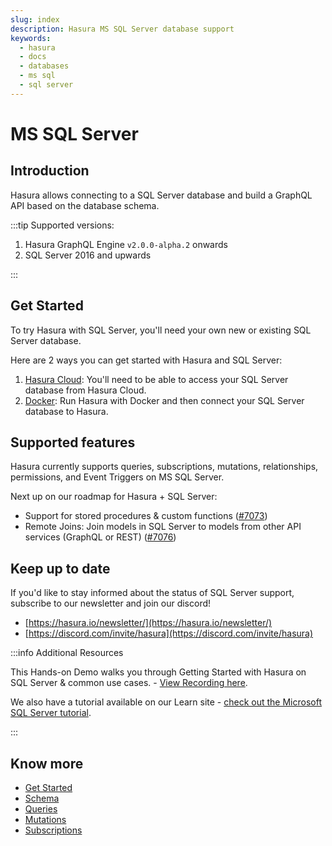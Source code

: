 ```yaml
---
slug: index
description: Hasura MS SQL Server database support
keywords:
  - hasura
  - docs
  - databases
  - ms sql
  - sql server
---
```


# MS SQL Server

## Introduction

Hasura allows connecting to a SQL Server database and build a GraphQL API based on the database schema.

:::tip Supported versions:

1.  Hasura GraphQL Engine `v2.0.0-alpha.2` onwards
2.  SQL Server 2016 and upwards

:::

## Get Started

To try Hasura with SQL Server, you'll need your own new or existing SQL Server database.

Here are 2 ways you can get started with Hasura and SQL Server:

1.  [Hasura Cloud](/databases/ms-sql-server/getting-started/cloud.mdx): You'll need to be able to access your SQL Server
    database from Hasura Cloud.
2.  [Docker](/databases/ms-sql-server/getting-started/docker.mdx): Run Hasura with Docker and then connect your SQL
    Server database to Hasura.

## Supported features

Hasura currently supports queries, subscriptions, mutations, relationships, permissions, and Event Triggers on MS SQL Server.

Next up on our roadmap for Hasura + SQL Server:

- Support for stored procedures & custom functions ([#7073](https://github.com/hasura/graphql-engine/issues/7073))
- Remote Joins: Join models in SQL Server to models from other API services (GraphQL or REST)
  ([#7076](https://github.com/hasura/graphql-engine/issues/7076))

## Keep up to date

If you'd like to stay informed about the status of SQL Server support, subscribe to our newsletter and join our discord!

- [https://hasura.io/newsletter/](https://hasura.io/newsletter/)
- [https://discord.com/invite/hasura](https://discord.com/invite/hasura)

:::info Additional Resources

This Hands-on Demo walks you through Getting Started with Hasura on SQL Server & common use cases. -
[View Recording here](https://hasura.io/events/webinar/hasura-sql-server/?pg=docs&plcmt=body&cta=view-recording&tech=).

We also have a tutorial available on our Learn site -
[check out the Microsoft SQL Server tutorial](https://hasura.io/learn/database/microsoft-sql-server/introduction/).

:::

## Know more

- [Get Started](/databases/ms-sql-server/getting-started/index.mdx)
- [Schema](/schema/ms-sql-server/index.mdx)
- [Queries](/queries/ms-sql-server/index.mdx)
- [Mutations](/mutations/ms-sql-server/index.mdx)
- [Subscriptions](/subscriptions/ms-sql-server/index.mdx)

<!--
.. TODO: DB-COMPATIBILITY

  .. toctree::
    :maxdepth: 1
    :titlesonly:

    Supported MS SQL Server types <mssql-types>
-->
